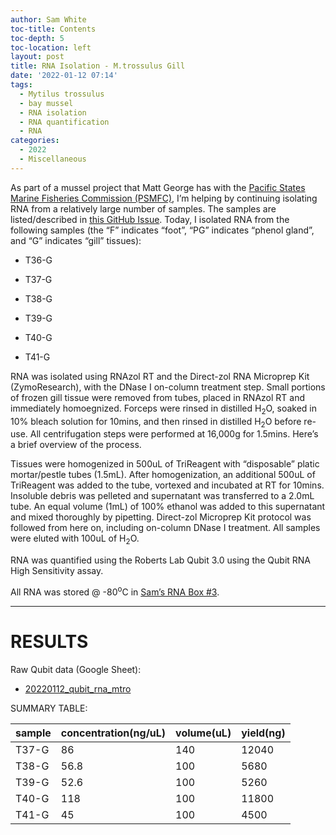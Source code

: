 ```yaml
---
author: Sam White
toc-title: Contents
toc-depth: 5
toc-location: left
layout: post
title: RNA Isolation - M.trossulus Gill
date: '2022-01-12 07:14'
tags: 
  - Mytilus trossulus
  - bay mussel
  - RNA isolation
  - RNA quantification
  - RNA
categories: 
  - 2022
  - Miscellaneous
---
```

As part of a mussel project that Matt George has with the [Pacific States Marine Fisheries Commission (PSMFC)](https://www.psmfc.org/), I'm helping by continuing isolating RNA from a relatively large number of samples. The samples are listed/described in [this GitHub Issue](https://github.com/RobertsLab/resources/issues/1352). Today, I isolated RNA from the following samples (the "F" indicates "foot", "PG" indicates "phenol gland", and "G" indicates "gill" tissues):

- T36-G

- T37-G

- T38-G

- T39-G

- T40-G

- T41-G


RNA was isolated using RNAzol RT and the Direct-zol RNA Microprep Kit (ZymoResearch), with the DNase I on-column treatment step. Small portions of frozen gill tissue were removed from tubes, placed in RNAzol RT and immediately homoegnized. Forceps were rinsed in distilled H<sub>2</sub>O, soaked in 10% bleach solution for 10mins, and then rinsed in distilled H<sub>2</sub>O before re-use. All centrifugation steps were performed at 16,000g for 1.5mins. Here's a brief overview of the process.

Tissues were homogenized in 500uL of TriReagent with "disposable" platic mortar/pestle tubes (1.5mL). After homogenization, an additional 500uL of TriReagent was added to the tube, vortexed and incubated at RT for 10mins. Insoluble debris was pelleted and supernatant was transferred to a 2.0mL tube. An equal volume (1mL) of 100% ethanol was added to this supernatant and mixed thoroughly by pipetting. Direct-zol Microprep Kit protocol was followed from here on, including on-column DNase I treatment. All samples were eluted with 100uL of H<sub>2</sub>O.

RNA was quantified using the Roberts Lab Qubit 3.0 using the Qubit RNA High Sensitivity assay.

All RNA was stored @ -80<sup>o</sup>C in [Sam's RNA Box #3](https://docs.google.com/spreadsheets/d/1j9jm3b91IkVfG0EsSjQpR--t2R97YXEQPaOFqsOqjhc/edit?usp=sharing).

---

# RESULTS


Raw Qubit data (Google Sheet):

- [20220112_qubit_rna_mtro](https://docs.google.com/spreadsheets/d/1AdV5vT1CVX5C9X7Vbx3ytQmC8S-y5FF6Gl9IJk0oCCY/edit?usp=sharing)

SUMMARY TABLE:

| sample | concentration(ng/uL) | volume(uL) | yield(ng) |
|--------|----------------------|------------|-----------|
| T37-G  | 86                   | 140        | 12040     |
| T38-G  | 56.8                 | 100        | 5680      |
| T39-G  | 52.6                 | 100        | 5260      |
| T40-G  | 118                  | 100        | 11800     |
| T41-G  | 45                   | 100        | 4500      |